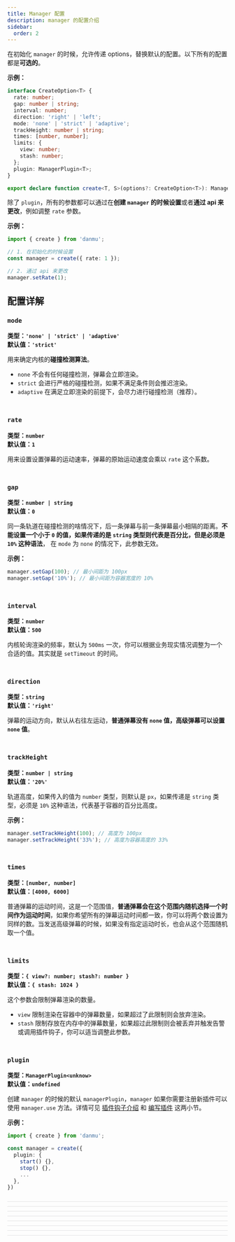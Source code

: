 ```yaml
---
title: Manager 配置
description: manager 的配置介绍
sidebar:
  order: 2
---
```


在初始化 `manager` 的时候，允许传递 options，替换默认的配置。以下所有的配置都是**可选的**。

**示例：**

```ts {16}
interface CreateOption<T> {
  rate: number;
  gap: number | string;
  interval: number;
  direction: 'right' | 'left';
  mode: 'none' | 'strict' | 'adaptive';
  trackHeight: number | string;
  times: [number, number];
  limits: {
    view: number;
    stash: number;
  };
  plugin: ManagerPlugin<T>;
}

export declare function create<T, S>(options?: CreateOption<T>): Manager<T, S>;
```

除了 `plugin`，所有的参数都可以通过在**创建 `manager` 的时候设置**或者**通过 api 来更改**，例如调整 `rate` 参数。

**示例：**

```ts
import { create } from 'danmu';

// 1. 在初始化的时候设置
const manager = create({ rate: 1 });

// 2. 通过 api 来更改
manager.setRate(1);
```

## 配置详解

### `mode`

**类型：`'none' | 'strict' | 'adaptive'`**<br/>
**默认值：`'strict'`**

用来确定内核的**碰撞检测算法**。

- `none` 不会有任何碰撞检测，弹幕会立即渲染。
- `strict` 会进行严格的碰撞检测，如果不满足条件则会推迟渲染。
- `adaptive` 在满足立即渲染的前提下，会尽力进行碰撞检测（推荐）。

<div style="border-bottom: 0.5px solid #e2e2e3; padding: 10px 0" />

### `rate`

**类型：`number`**<br/>
**默认值：`1`**

用来设置设置弹幕的运动速率，弹幕的原始运动速度会乘以 `rate` 这个系数。

<div style="border-bottom: 0.5px solid #e2e2e3; padding: 10px 0" />

### `gap`

**类型：`number | string`**<br/>
**默认值：`0`**

同一条轨道在碰撞检测的啥情况下，后一条弹幕与前一条弹幕最小相隔的距离。**不能设置一个小于 `0` 的值，如果传递的是 `string` 类型则代表是百分比，但是必须是 `10%` 这种语法**， 在 `mode` 为 `none` 的情况下，此参数无效。

**示例：**

```ts
manager.setGap(100); // 最小间距为 100px
manager.setGap('10%'); // 最小间距为容器宽度的 10%
```

<div style="border-bottom: 0.5px solid #e2e2e3; padding: 10px 0" />

### `interval`

**类型：`number`**<br/>
**默认值：`500`**

内核轮询渲染的频率，默认为 `500ms` 一次，你可以根据业务现实情况调整为一个合适的值。其实就是 `setTimeout` 的时间。

<div style="border-bottom: 0.5px solid #e2e2e3; padding: 10px 0" />

### `direction`

**类型：`string`**<br/>
**默认值：`'right'`**

弹幕的运动方向，默认从右往左运动，**普通弹幕没有 `none` 值，高级弹幕可以设置 `none` 值**。

<div style="border-bottom: 0.5px solid #e2e2e3; padding: 10px 0" />

### `trackHeight`

**类型：`number | string`**<br/>
**默认值：`'20%'`**

轨道高度，如果传入的值为 `number` 类型，则默认是 `px`，如果传递是 `string` 类型，必须是 `10%` 这种语法，代表基于容器的百分比高度。

**示例：**

```ts
manager.setTrackHeight(100); // 高度为 100px
manager.setTrackHeight('33%'); // 高度为容器高度的 33%
```

<div style="border-bottom: 0.5px solid #e2e2e3; padding: 10px 0" />

### `times`

**类型：`[number, number]`**<br/>
**默认值：`[4000, 6000]`**

普通弹幕的运动时间，这是一个范围值，**普通弹幕会在这个范围内随机选择一个时间作为运动时间**，如果你希望所有的弹幕运动时间都一致，你可以将两个数设置为同样的数。当发送高级弹幕的时候，如果没有指定运动时长，也会从这个范围随机取一个值。

<div style="border-bottom: 0.5px solid #e2e2e3; padding: 10px 0" />

### `limits`

**类型：`{ view?: number; stash?: number }`**<br/>
**默认值：`{ stash: 1024 }`**

这个参数会限制弹幕渲染的数量。

- `view` 限制渲染在容器中的弹幕数量，如果超过了此限制则会放弃渲染。
- `stash` 限制存放在内存中的弹幕数量，如果超过此限制则会被丢弃并触发告警或调用插件钩子，你可以适当调整此参数。

<div style="border-bottom: 0.5px solid #e2e2e3; padding: 10px 0" />

### `plugin`

**类型：`ManagerPlugin<unknow>`**<br/>
**默认值：`undefined`**

创建 `manager` 的时候的默认 `managerPlugin`，`manager` 如果你需要注册新插件可以使用 `manager.use` 方法。详情可见 [插件钩子介绍](../../reference/plugin-hooks/) 和 [编写插件](../../guides/plugins/) 这两小节。

**示例：**

```ts
import { create } from 'danmu';

const manager = create({
  plugin: {
    start() {},
    stop() {},
    ...
  },
})
```
